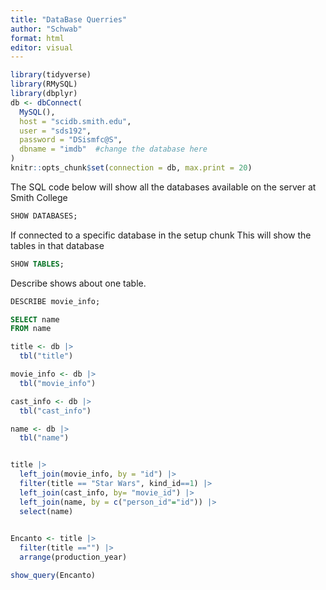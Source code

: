 ```yaml
---
title: "DataBase Querries"
author: "Schwab"
format: html
editor: visual
---
```


```r
library(tidyverse)
library(RMySQL)
library(dbplyr)
db <- dbConnect(
  MySQL(),
  host = "scidb.smith.edu",
  user = "sds192",
  password = "DSismfc@S",
  dbname = "imdb"  #change the database here
)
knitr::opts_chunk$set(connection = db, max.print = 20)
```

The SQL code below will show all the databases available on the server at Smith College

```sql
SHOW DATABASES;
```

If connected to a specific database in the setup chunk This will show the tables in that database

```sql

SHOW TABLES;
```

Describe shows about one table.

```sql
DESCRIBE movie_info;
```

```sql
SELECT name
FROM name
```

```r
title <- db |>
  tbl("title") 

movie_info <- db |>
  tbl("movie_info")

cast_info <- db |>
  tbl("cast_info")

name <- db |>
  tbl("name")



```

```r
title |>
  left_join(movie_info, by = "id") |>
  filter(title == "Star Wars", kind_id==1) |>
  left_join(cast_info, by= "movie_id") |>
  left_join(name, by = c("person_id"="id")) |>
  select(name) 
  

```

```r
Encanto <- title |>
  filter(title =="") |>
  arrange(production_year)

show_query(Encanto)
```
